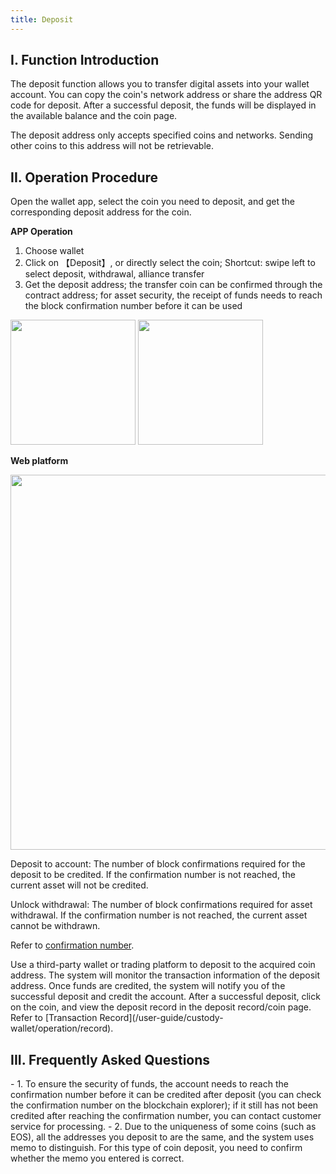 ```yaml
---
title: Deposit
---
```


## I. Function Introduction

The deposit function allows you to transfer digital assets into your wallet account. 
You can copy the coin's network address or share the address QR code for deposit. After a successful deposit, the funds will be displayed in the available balance and the coin page.

<Note>
The deposit address only accepts specified coins and networks. Sending other coins to this address will not be retrievable.
</Note>

## II. Operation Procedure

<Steps>

<Step title="Select Coin and Get Deposit Address">
Open the wallet app, select the coin you need to deposit, and get the corresponding deposit address for the coin.

**APP Operation**
1. Choose wallet	
2. Click on 【Deposit】, or directly select the coin; Shortcut: swipe left to select deposit, withdrawal, alliance transfer	
3. Get the deposit address; the transfer coin can be confirmed through the contract address; for asset security, the receipt of funds needs to reach the block confirmation number before it can be used

<div className="w-full flex items-center justify-center">
    <CardGroup cols={2}>
        <img src="/images/custody-guide/deposit2en.png" width="200"/>
        <img src="/images/custody-guide/deposit3en.png" width="200"/>
    </CardGroup>
</div>


**Web platform**
<div className="w-full flex items-center justify-center">
<img src="/images/custody-guide/deposit4en.png" width="600"/>
</div>


Deposit to account: The number of block confirmations required for the deposit to be credited. If the confirmation number is not reached, the current asset will not be credited.

Unlock withdrawal: The number of block confirmations required for asset withdrawal. If the confirmation number is not reached, the current asset cannot be withdrawn.

Refer to [confirmation number](help-center/manage-joint/account-transfer/confirmation).

</Step>

<Step title="Make a Deposit">
Use a third-party wallet or trading platform to deposit to the acquired coin address.

</Step>

<Step title="System Monitors Transaction Information">
The system will monitor the transaction information of the deposit address. Once funds are credited, the system will notify you of the successful deposit and credit the account.
</Step>

<Step title="Check Deposit Record">
After a successful deposit, click on the coin, and view the deposit record in the deposit record/coin page. Refer to [Transaction Record](/user-guide/custody-wallet/operation/record).
</Step>

</Steps>

## III. Frequently Asked Questions

<Accordion title="What to do if the deposit is successful but the balance account is not credited?">
- 1. To ensure the security of funds, the account needs to reach the confirmation number before it can be credited after deposit (you can check the confirmation number on the blockchain explorer); if it still has not been credited after reaching the confirmation number, you can contact customer service for processing.
- 2. Due to the uniqueness of some coins (such as EOS), all the addresses you deposit to are the same, and the system uses memo to distinguish. For this type of coin deposit, you need to confirm whether the memo you entered is correct.
</Accordion>